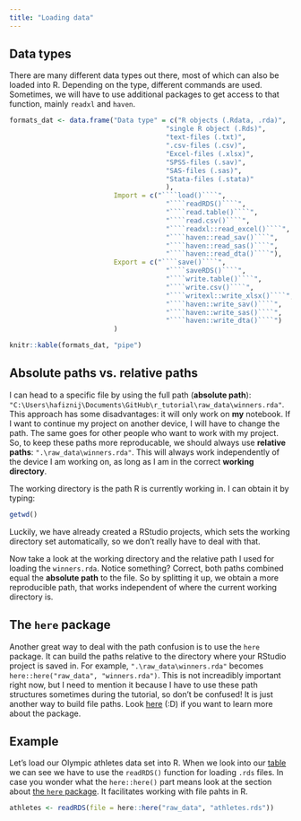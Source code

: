 ```yaml
---
title: "Loading data"
---
```


## Data types {#data-types}

There are many different data types out there, most of which can also be loaded into R. Depending on the type, different commands are used. Sometimes, we will have to use additional packages to get access to that function, mainly `readxl` and `haven`.

```r
formats_dat <- data.frame("Data type" = c("R objects (.Rdata, .rda)", 
                                       "single R object (.Rds)", 
                                       "text-files (.txt)",
                                       ".csv-files (.csv)",
                                       "Excel-files (.xlsx)",
                                       "SPSS-files (.sav)", 
                                       "SAS-files (.sas)", 
                                       "Stata-files (.stata)"
                                       ),
                          Import = c("````load()````",
                                       "````readRDS()````",
                                       "````read.table()````",
                                       "````read.csv()````",
                                       "````readxl::read_excel()````",
                                       "````haven::read_sav()````",
                                       "````haven::read_sas()````",
                                       "````haven::read_dta()````"),
                          Export = c("````save()````",
                                       "````saveRDS()````",
                                       "````write.table()````",
                                       "````write.csv()````",
                                       "````writexl::write_xlsx()````",
                                       "````haven::write_sav()````",
                                       "````haven::write_sas()````",
                                       "````haven::write_dta()````")
                          )

knitr::kable(formats_dat, "pipe")
```

## Absolute paths vs. relative paths

I can head to a specific file by using the full path (**absolute path**): `"C:\Users\hafiznij\Documents\GitHub\r_tutorial\raw_data\winners.rda"`. This approach has some disadvantages: it will only work on **my** notebook. If I want to continue my project on another device, I will have to change the path. The same goes for other people who want to work with my project. So, to keep these paths more reproducable, we should always use **relative paths**: `".\raw_data\winners.rda"`. This will always work independently of the device I am working on, as long as I am in the correct **working directory**.

The working directory is the path R is currently working in. I can obtain it by typing:

```r
getwd()
```

Luckily, we have already created a RStudio projects, which sets the working directory set automatically, so we don't really have to deal with that.

Now take a look at the working directory and the relative path I used for loading the `winners.rda`. Notice something? Correct, both paths combined equal the **absolute path** to the file. So by splitting it up, we obtain a more reproducible path, that works independent of where the current working directory is.

## The `here` package

Another great way to deal with the path confusion is to use the `here` package. It can build the paths relative to the directory where your RStudio project is saved in. For example, `".\raw_data\winners.rda"` becomes `here::here("raw_data", "winners.rda")`. This is not increadibly important right now, but I need to mention it because I have to use these path structures sometimes during the tutorial, so don't be confused! It is just another way to build file paths. Look [here](https://here.r-lib.org/) (:D) if you want to learn more about the package.

## Example

Let's load our Olympic athletes data set into R. When we look into our [table](#Data-types) we can see we have to use the `readRDS()` function for loading `.rds` files. In case you wonder what the `here::here()` part means look at the section about [the `here` package](https://nickhaf.github.io/r_tutorial/qmd/load_data/load_data.html#the-here-package). It facilitates working with file pahts in R. 

```r
athletes <- readRDS(file = here::here("raw_data", "athletes.rds"))
```
